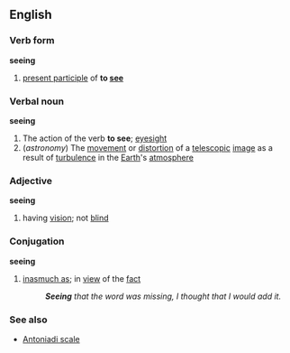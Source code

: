 ==English==
===Verb form===
'''seeing'''
# [[present participle]] of '''to [[see]]'''
===Verbal noun===
'''seeing'''
# The action of the verb '''to see'''; [[eyesight]]
#(''astronomy'') The [[movement]] or [[distortion]] of a [[telescopic]] [[image]] as a result of [[turbulence]] in the [[Earth]]'s [[atmosphere]]
===Adjective===
'''seeing'''
# having [[vision]]; not [[blind]]
===Conjugation===
'''seeing'''
#[[inasmuch as]]; in [[view]] of the [[fact]]
#:'' '''Seeing''' that the word was missing, I thought that I would add it.''
===See also===
*[[Antoniadi scale]]